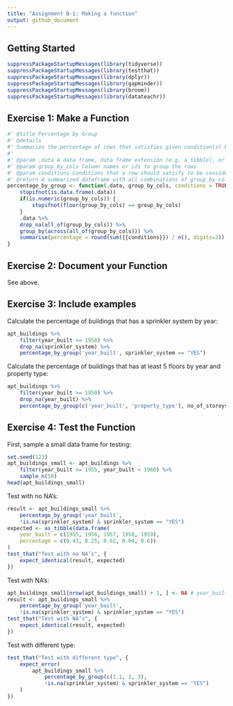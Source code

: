 ```yaml
---
title: "Assignment B-1: Making a function"
output: github_document
---
```


## Getting Started

```r
suppressPackageStartupMessages(library(tidyverse))
suppressPackageStartupMessages(library(testthat))
suppressPackageStartupMessages(library(dplyr))
suppressPackageStartupMessages(library(gapminder))
suppressPackageStartupMessages(library(broom))
suppressPackageStartupMessages(library(datateachr))
```

## Exercise 1: Make a Function

```r
#' @title Percentage by Group
#' @details
#' Summarize the percentage of rows that satisfies given condition(s) by group
#'
#' @param .data A data frame, data frame extension (e.g. a tibble), or a lazy data frame (e.g. from dbplyr or dtplyr).
#' @param group_by_cols Column names or ids to group the rows
#' @param conditions Conditions that a row should satisfy to be considered in percentage calculation
#' @return A summarized dataframe with all combinations of group_by_cols and a new column "percentage"
percentage_by_group <- function(.data, group_by_cols, conditions = TRUE) {
    stopifnot(is.data.frame(.data))
    if(is.numeric(group_by_cols)) {
        stopifnot(floor(group_by_cols) == group_by_cols)
    }
    .data %>%
    drop_na(all_of(group_by_cols)) %>%
    group_by(across(all_of(group_by_cols))) %>%
    summarise(percentage = round(sum({{conditions}}) / n(), digits=2))
}
```

## Exercise 2: Document your Function
See above.

## Exercise 3: Include examples
Calculate the percentage of buildings that has a sprinkler system by year:
```r
apt_buildings %>%
    filter(year_built >= 1950) %>%
    drop_na(sprinkler_system) %>%
    percentage_by_group('year_built', sprinkler_system == "YES")
```

Calculate the percentage of buildings that has at least 5 floors by year and property type:
```r
apt_buildings %>%
    filter(year_built >= 1950) %>%
    drop_na(year_built) %>%
    percentage_by_group(c('year_built', 'property_type'), no_of_storeys >= 5)
```

## Exercise 4: Test the Function
First, sample a small data frame for testing:
```r
set.seed(123)
apt_buildings_small <- apt_buildings %>%
    filter(year_built >= 1955, year_built < 1960) %>%
    sample_n(50)
head(apt_buildings_small)
```

Test with no NA’s:
```r
result <- apt_buildings_small %>%
    percentage_by_group('year_built',
    !is.na(sprinkler_system) & sprinkler_system == "YES")
expected <- as_tibble(data.frame(
    year_built = c(1955, 1956, 1957, 1958, 1959),
    percentage = c(0.43, 0.25, 0.62, 0.64, 0.6))
)
test_that("Test with no NA’s", {
    expect_identical(result, expected)
})
```

Test with NA’s:
```r
apt_buildings_small[nrow(apt_buildings_small) + 1, ] <- NA # year_built column will have a NA value
result <- apt_buildings_small %>%
    percentage_by_group('year_built',
    !is.na(sprinkler_system) & sprinkler_system == "YES")
test_that("Test with NA’s", {
    expect_identical(result, expected)
})
```

Test with different type:
```r
test_that("Test with different type", {
    expect_error(
        apt_buildings_small %>%
            percentage_by_group(c(1.1, 2, 3),
            !is.na(sprinkler_system) & sprinkler_system == "YES")
    )
})
```